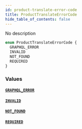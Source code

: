 ```yaml
---
id: product-translate-error-code
title: ProductTranslateErrorCode
hide_table_of_contents: false
---
```


No description

```graphql
enum ProductTranslateErrorCode {
  GRAPHQL_ERROR
  INVALID
  NOT_FOUND
  REQUIRED
}
```

### Values

#### [`GRAPHQL_ERROR`](#)

#### [`INVALID`](#)

#### [`NOT_FOUND`](#)

#### [`REQUIRED`](#)
